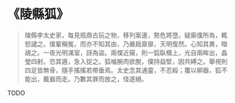 # 《陵縣狐》

> 陵縣李太史家，每見瓶鼎古玩之物，移列案邊，勢危將墮。疑廝僕所為，輒怒譴之。僕輩稱冤，而亦不知其由，乃嚴扃齋扉，天明復然。心知其異，暗覘之。一夜光明滿室，訝為盜。兩僕近窺，則一狐臥櫝上，光自兩眸出，晶瑩四射。恐其遁，急入捉之。狐嚙腕肉欲脫，僕持益堅，因共縛之。舉視則四足皆無骨，隨手搖搖若帶垂焉。太史念其通靈，不忍殺；覆以柳器，狐不能出，戴器而走。乃數其罪而放之，怪遂絕。

TODO
